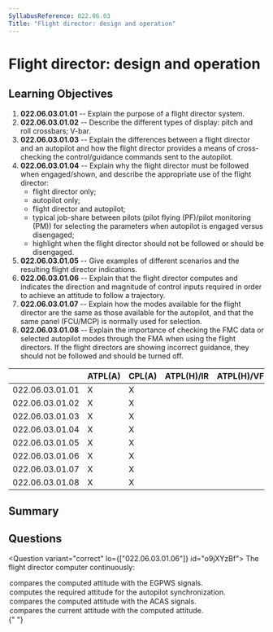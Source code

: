 ```yaml
---
SyllabusReference: 022.06.03
Title: "Flight director: design and operation"
---
```


# Flight director: design and operation

## Learning Objectives

1. **022.06.03.01.01** -- Explain the purpose of a flight director system.
2. **022.06.03.01.02** -- Describe the different types of display: pitch and
   roll crossbars; V-bar.
3. **022.06.03.01.03** -- Explain the differences between a flight director and
   an autopilot and how the flight director provides a means of cross-checking
   the control/guidance commands sent to the autopilot.
4. **022.06.03.01.04** -- Explain why the flight director must be followed when
   engaged/shown, and describe the appropriate use of the flight director:
   - flight director only;
   - autopilot only;
   - flight director and autopilot;
   - typical job-share between pilots (pilot flying (PF)/pilot monitoring (PM))
     for selecting the parameters when autopilot is engaged versus disengaged;
   - highlight when the flight director should not be followed or should be
     disengaged.
5. **022.06.03.01.05** -- Give examples of different scenarios and the resulting
   flight director indications.
6. **022.06.03.01.06** -- Explain that the flight director computes and
   indicates the direction and magnitude of control inputs required in order to
   achieve an attitude to follow a trajectory.
7. **022.06.03.01.07** -- Explain how the modes available for the flight
   director are the same as those available for the autopilot, and that the same
   panel (FCU/MCP) is normally used for selection.
8. **022.06.03.01.08** -- Explain the importance of checking the FMC data or
   selected autopilot modes through the FMA when using the flight directors. If
   the flight directors are showing incorrect guidance, they should not be
   followed and should be turned off.

|                 | ATPL(A) | CPL(A) | ATPL(H)/IR | ATPL(H)/VFR | CPL(H) | IR  | CBIR(A) |
| --------------- | ------- | ------ | ---------- | ----------- | ------ | --- | ------- |
| 022.06.03.01.01 | X       | X      |            |             |        | X   |         |
| 022.06.03.01.02 | X       | X      |            |             |        | X   |         |
| 022.06.03.01.03 | X       | X      |            |             |        | X   |         |
| 022.06.03.01.04 | X       | X      |            |             |        | X   |         |
| 022.06.03.01.05 | X       | X      |            |             |        | X   |         |
| 022.06.03.01.06 | X       | X      |            |             |        | X   |         |
| 022.06.03.01.07 | X       | X      |            |             |        | X   |         |
| 022.06.03.01.08 | X       | X      |            |             |        | X   |         |

## Summary

## Questions

<Question variant="correct" lo={["022.06.03.01.06"]} id="o9jXYzBf">
  <Text variant="oneCorrect">The flight director computer continuously:</Text>
  <Option id="o9jXYzBf-0">
    compares the computed attitude with the EGPWS signals.
  </Option>
  <Option id="o9jXYzBf-1">
    computes the required attitude for the autopilot synchronization.
  </Option>
  <Option id="o9jXYzBf-2">
    compares the computed attitude with the ACAS signals.
  </Option>
  <Option id="o9jXYzBf-3" correct>
    compares the current attitude with the computed attitude.
  </Option>
</Question>{" "}

